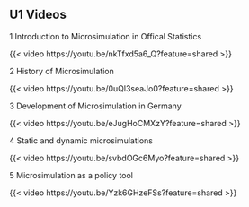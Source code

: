 ## U1 Videos {.unnumbered}

1 Introduction to Microsimulation in Offical Statistics

{{< video https://youtu.be/nkTfxd5a6_Q?feature=shared >}}

2 History of Microsimulation

{{< video https://youtu.be/0uQl3seaJo0?feature=shared >}}

3 Development of Microsimulation in Germany

{{< video https://youtu.be/eJugHoCMXzY?feature=shared >}}

4 Static and dynamic microsimulations

{{< video https://youtu.be/svbdOGc6Myo?feature=shared >}}

5 Microsimulation as a policy tool

{{< video https://youtu.be/Yzk6GHzeFSs?feature=shared >}}
